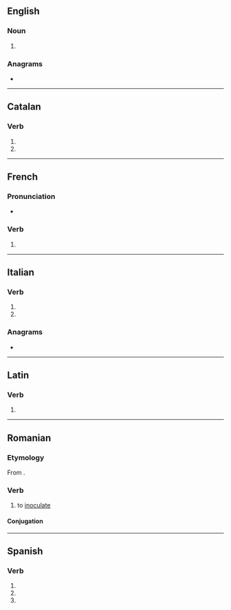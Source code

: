 {{also|inoculá}}
==English==

===Noun===
{{head|en|noun form}}

# {{plural of|en|inoculum}}

===Anagrams===
* {{anagrams|en|a=acilnou|Luciano}}

----

==Catalan==

===Verb===
{{head|ca|verb form}}

# {{ca-verb form of|p=3|n=sg|m=ind|t=pres|inocular}}
# {{ca-verb form of|p=2|n=sg|m=impr|inocular}}

----

==French==

===Pronunciation===
* {{homophones|fr|inoculas|inoculât}}

===Verb===
{{head|fr|verb form}}

# {{inflection of|fr|inoculer||3|s|past historic}}

----

==Italian==

===Verb===
{{head|it|verb form}}

# {{inflection of|it|inoculare||3|s|pres|indc}}
# {{inflection of|it|inoculare||2|s|impr}}

===Anagrams===
* {{anagrams|it|a=acilnou|Alcuino|Luciano|ciulano}}

----

==Latin==

===Verb===
{{la-verb-form|inoculā}}

# {{inflection of|la|inoculō||2|s|pres|actv|impr}}

----

==Romanian==

===Etymology===
From {{bor|ro|fr|inoculer}}.

===Verb===
{{ro-verb|conj=1|inoculează|inoculat}}

# to [[inoculate]]

====Conjugation====
{{ro-conj-a-ez}}

----

==Spanish==

===Verb===
{{head|es|verb form}}

# {{es-verb form of|ending=ar|mood=imperative|sense=affirmative|pers=2|formal=no|number=singular|inocular}}
# {{es-verb form of|ending=ar|mood=indicative|tense=present|pers=2|formal=yes|number=singular|inocular}}
# {{es-verb form of|ending=ar|mood=indicative|tense=present|pers=3|number=singular|inocular}}